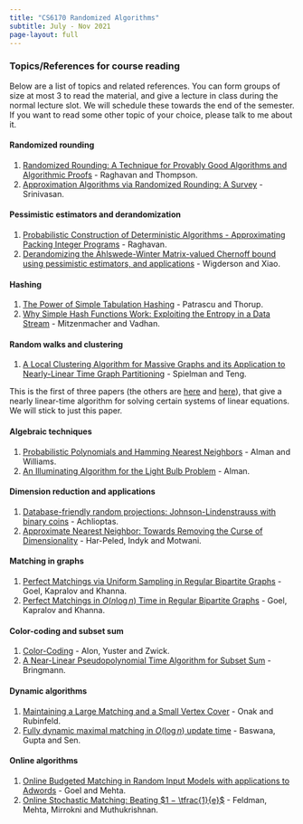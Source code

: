 ```yaml
---
title: "CS6170 Randomized Algorithms"
subtitle: July - Nov 2021
page-layout: full
---
```


### Topics/References for course reading

Below are a list of topics and related references. You can form groups of size at most 3 to read the material, and give a lecture in class during the normal lecture slot. We will schedule these towards the end of the semester. If you want to read some other topic of your choice, please talk to me about it.

#### Randomized rounding
1. [Randomized Rounding: A Technique for Provably Good Algorithms and Algorithmic Proofs](https://www.cs.auckland.ac.nz/~cthombor/Pubs/RandomRounding/RandomRounding1987.pdf) - Raghavan and Thompson.
2. [Approximation Algorithms via Randomized Rounding:  A Survey](http://homepage.cs.uiowa.edu/~sriram/196/fall08/rr-final.pdf) - Srinivasan.

#### Pessimistic estimators and derandomization
1. [Probabilistic Construction of Deterministic Algorithms - Approximating Packing Integer Programs](http://www.cs.cmu.edu/afs/cs/academic/class/15854-f05/www/handouts/raghavan-pessimistic.pdf) - Raghavan.
2. [Derandomizing the Ahlswede-Winter Matrix-valued Chernoff bound using pessimistic estimators, and applications](https://theoryofcomputing.org/articles/v004a003/v004a003.pdf) - Wigderson and Xiao.

#### Hashing
1. [The Power of Simple Tabulation Hashing](https://arxiv.org/pdf/1011.5200.pdf) - Patrascu and Thorup.
2. [Why Simple Hash Functions Work: Exploiting the Entropy in a Data Stream](https://www.eecs.harvard.edu/~michaelm/postscripts/soda2008b.pdf) - Mitzenmacher and Vadhan.

#### Random walks and clustering
1. [A Local Clustering Algorithm for Massive Graphs and its Application to Nearly-Linear Time Graph Partitioning](https://arxiv.org/pdf/0809.3232.pdf) - Spielman and Teng.

This is the first of three papers (the others are [here](https://arxiv.org/pdf/0808.4134.pdf) and [here](https://arxiv.org/pdf/cs/0607105.pdf)), that give a nearly linear-time algorithm for solving certain systems of linear equations. We will stick to just this paper.

#### Algebraic techniques
1. [Probabilistic Polynomials and Hamming Nearest Neighbors](https://arxiv.org/pdf/1507.05106.pdf) - Alman and Williams.
2. [An Illuminating Algorithm for the Light Bulb Problem](https://arxiv.org/pdf/1810.06740.pdf) - Alman.

#### Dimension reduction and applications
1. [Database-friendly random projections: Johnson-Lindenstrauss with binary coins](https://core.ac.uk/download/pdf/82724427.pdf) - Achlioptas.
2. [Approximate Nearest Neighbor: Towards Removing the Curse of Dimensionality](https://www.theoryofcomputing.org/articles/v008a014/v008a014.pdf) - Har-Peled, Indyk and Motwani.

#### Matching in graphs
1. [Perfect Matchings via Uniform Sampling in Regular Bipartite Graphs](https://arxiv.org/pdf/0811.2457.pdf) - Goel, Kapralov and Khanna.
2. [Perfect Matchings in $O(n \log n)$ Time in Regular Bipartite Graphs](https://arxiv.org/pdf/0909.3346.pdf) - Goel, Kapralov and Khanna.

#### Color-coding and subset sum
1. [Color-Coding](http://courses.cs.tau.ac.il/combsem/09a/papers/ColorCoding.pdf) - Alon, Yuster and Zwick.
2. [A Near-Linear Pseudopolynomial Time Algorithm for Subset Sum](https://arxiv.org/pdf/1610.04712.pdf) - Bringmann.

#### Dynamic algorithms
1. [Maintaining a Large Matching and a Small Vertex Cover](http://people.csail.mit.edu/ronitt/papers/01-maintaining.pdf) - Onak and Rubinfeld.
2. [Fully dynamic maximal matching in $O(\log n)$ update time](https://www.cse.iitk.ac.in/users/sbaswana/Papers-published/sicomp-corrected-full-version.pdf) - Baswana, Gupta and Sen.


#### Online algorithms
1. [Online Budgeted Matching in Random Input Models with applications
to Adwords](https://citeseerx.ist.psu.edu/viewdoc/download?doi=10.1.1.87.9205&rep=rep1&type=pdf) - Goel and Mehta.
2. [Online Stochastic Matching: Beating $1 − \tfrac{1}{e}$](https://arxiv.org/pdf/0905.4100.pdf) - Feldman, Mehta, Mirrokni and Muthukrishnan.